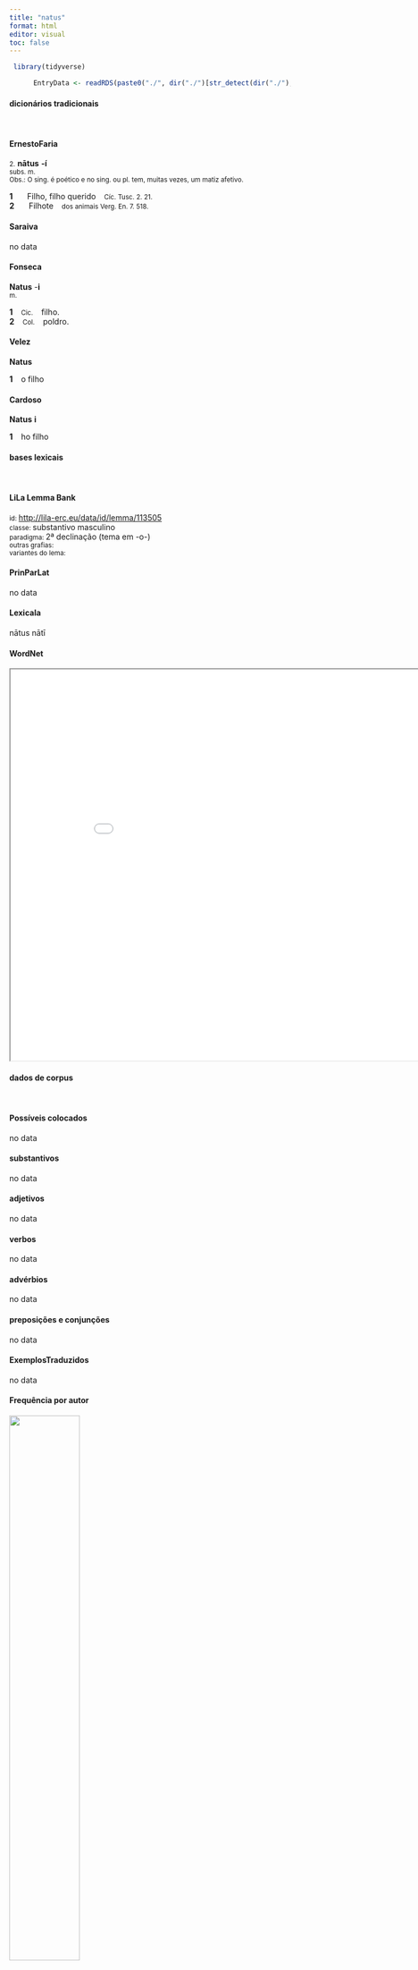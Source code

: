 ```yaml
---
title: "natus"
format: html
editor: visual
toc: false
---
```



```r
 library(tidyverse) 

      EntryData <- readRDS(paste0("./", dir("./")[str_detect(dir("./"), "_xx110-97-116-117-115xx_.rds")]))

```


#### dicionários tradicionais

&emsp;




::: panel-tabset

#### ErnestoFaria

<small>2.</small> <b>nātus</b> <b>-í</b> <br> <small>subs. m.</small> <br> <small>Obs.: O sing. é poético e no sing. ou pl. tem, muitas vezes, um matiz afetivo.</small>   <p> <b>1</b> &ensp; <small></small> &ensp; Filho, filho querido &ensp; <small>Cíc. Tusc. 2. 21.</small> <br> <b>2</b> &ensp; <small></small> &ensp; Filhote &ensp; <small>dos animais Verg. En. 7. 518.</small> </p>




#### Saraiva

no data




#### Fonseca

<b>Natus</b> -<b>i</b> <br> <small>m.</small>   <p> <b>1</b> &ensp; <small>Cic.</small> &ensp; filho. <br> <b>2</b> &ensp; <small>Col.</small> &ensp; poldro. </p>




#### Velez

<b>Natus</b>   <p> <b>1</b> &ensp; o filho </p>




#### Cardoso

<b>Natus</b> <b>i</b>   <p> <b>1</b> &ensp; ho filho </p>


:::



#### bases lexicais

&emsp;






::: panel-tabset

#### LiLa Lemma Bank

<small> id: </small> <a href=' http://lila-erc.eu/data/id/lemma/113505 ' target="_blank"> http://lila-erc.eu/data/id/lemma/113505 </a> <br>
<small> classe: </small> substantivo masculino   <br>
<small> paradigma: </small> 2ª declinação (tema em -o-) <br>
<small> outras grafias: </small>  <br>
<small> variantes do lema: </small>  <br>





#### PrinParLat

no data




#### Lexicala

nātus 
 nātī




#### WordNet

<iframe width='900' height='700' src='Media/Tree__xx110-97-116-117-115xx__sem_type_lexemes_pt.html'>

</iframe>


:::



#### dados de corpus

&emsp;




::: panel-tabset

#### Possíveis colocados

no data




#### substantivos

no data




#### adjetivos

no data




#### verbos

no data




#### advérbios

no data




#### preposições e conjunções

no data


:::



::: panel-tabset

#### ExemplosTraduzidos

no data




#### Frequência por autor

![](./Media/barchart__xx110-97-116-117-115xx__lemma_BY_author_Frequencies.webp){width=50% fig-alt='This charts plots the frequency of lemma by author_Frequencies. The Vergilius subcorpus registers the highest normalized frequency, with the value of 7.72 and an absolute frequency of 4. The Seneca subcorpus follows, with a normalized frequency of 4.67 and an absolute frequency of 25. the subcorpus with the least normalized frequency is Caesar with the normalized value of 0 and an absolute freqeuncy of 0. here are all the values: subcorpus: Caesar ; normalized frequency: 0 ; absolute frequency: 0. subcorpus: Cicero ; normalized frequency: 1 ; absolute frequency: 0.0622959806633276. subcorpus: Horatius ; normalized frequency: 3 ; absolute frequency: 2.6640618062339. subcorpus: Ovidius ; normalized frequency: 2 ; absolute frequency: 3.43170899107756. subcorpus: Phaedrus ; normalized frequency: 1 ; absolute frequency: 1.5181417944436. subcorpus: Sallustius ; normalized frequency: 0 ; absolute frequency: 0. subcorpus: Seneca ; normalized frequency: 25 ; absolute frequency: 4.66583303783057. subcorpus: Suetonius ; normalized frequency: 0 ; absolute frequency: 0. subcorpus: Tacitus ; normalized frequency: 0 ; absolute frequency: 0. subcorpus: Vergilius ; normalized frequency: 4 ; absolute frequency: 7.72200772200772. subcorpus: Hieronymus ; normalized frequency: 0 ; absolute frequency: 0'}




#### Frequência por gênero

![](./Media/barchart__xx110-97-116-117-115xx__lemma_BY_genre_Frequencies.webp){width=50% fig-alt='This charts plots the frequency of lemma by genre_Frequencies. The Poesia.trágica subcorpus registers the highest normalized frequency, with the value of 21.72 and an absolute frequency of 25. The Poesia.trágica subcorpus follows, with a normalized frequency of 21.72 and an absolute frequency of 25. the subcorpus with the least normalized frequency is Prosa.histórica with the normalized value of 0 and an absolute freqeuncy of 0. here are all the values: subcorpus: Prosa.histórica ; normalized frequency: 0 ; absolute frequency: 0. subcorpus: Prosa.filosófica ; normalized frequency: 1 ; absolute frequency: 0.164741931763892. subcorpus: Prosa.oratória ; normalized frequency: 0 ; absolute frequency: 0. subcorpus: Prosa.epistolográfica ; normalized frequency: 0 ; absolute frequency: 0. subcorpus: Poesia.lírica ; normalized frequency: 3 ; absolute frequency: 2.52376545806343. subcorpus: Poesia.didática ; normalized frequency: 3 ; absolute frequency: 2.54474510136568. subcorpus: Poesia.trágica ; normalized frequency: 25 ; absolute frequency: 21.7164697706741. subcorpus: Poesia.épica ; normalized frequency: 4 ; absolute frequency: 7.72200772200772. subcorpus: Prosa.ficcional ; normalized frequency: 0 ; absolute frequency: 0'}




#### Frequência por século

![](./Media/barchart__xx110-97-116-117-115xx__lemma_BY_period_Frequencies.webp){width=50% fig-alt='This charts plots the frequency of lemma by period_Frequencies. The I.d.C. subcorpus registers the highest normalized frequency, with the value of 4.28 and an absolute frequency of 28. The I.a.C. subcorpus follows, with a normalized frequency of 0.37 and an absolute frequency of 8. the subcorpus with the least normalized frequency is II.d.C. with the normalized value of 0 and an absolute freqeuncy of 0. here are all the values: subcorpus: I.a.C. ; normalized frequency: 8 ; absolute frequency: 0.372352804282057. subcorpus: I.d.C. ; normalized frequency: 28 ; absolute frequency: 4.28331038702769. subcorpus: II.d.C. ; normalized frequency: 0 ; absolute frequency: 0. subcorpus: IV.d.C. ; normalized frequency: 0 ; absolute frequency: 0'}


:::

